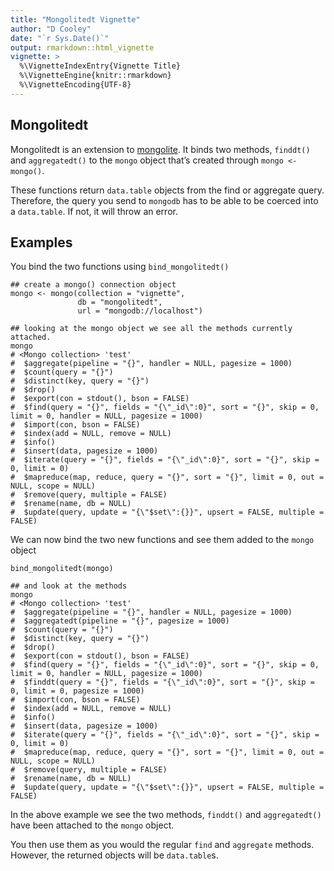 ```yaml
---
title: "Mongolitedt Vignette"
author: "D Cooley"
date: "`r Sys.Date()`"
output: rmarkdown::html_vignette
vignette: >
  %\VignetteIndexEntry{Vignette Title}
  %\VignetteEngine{knitr::rmarkdown}
  %\VignetteEncoding{UTF-8}
---
```


## Mongolitedt

Mongolitedt is an extension to [mongolite](https://cran.r-project.org/web/packages/mongolite/index.html). It binds two methods, `finddt()` and `aggregatedt()` to the `mongo` object that's created through `mongo <- mongo()`. 

These functions return `data.table` objects from the find or aggregate query. Therefore, the query you send to `mongodb` has to be able to be coerced into a `data.table`. If not, it will throw an error.


## Examples

You bind the two functions using `bind_mongolitedt()`

```
## create a mongo() connection object
mongo <- mongo(collection = "vignette",
               db = "mongolitedt",
               url = "mongodb://localhost")

## looking at the mongo object we see all the methods currently attached.
mongo
# <Mongo collection> 'test' 
#  $aggregate(pipeline = "{}", handler = NULL, pagesize = 1000) 
#  $count(query = "{}") 
#  $distinct(key, query = "{}") 
#  $drop() 
#  $export(con = stdout(), bson = FALSE) 
#  $find(query = "{}", fields = "{\"_id\":0}", sort = "{}", skip = 0, limit = 0, handler = NULL, pagesize = 1000) 
#  $import(con, bson = FALSE) 
#  $index(add = NULL, remove = NULL) 
#  $info() 
#  $insert(data, pagesize = 1000) 
#  $iterate(query = "{}", fields = "{\"_id\":0}", sort = "{}", skip = 0, limit = 0) 
#  $mapreduce(map, reduce, query = "{}", sort = "{}", limit = 0, out = NULL, scope = NULL) 
#  $remove(query, multiple = FALSE) 
#  $rename(name, db = NULL) 
#  $update(query, update = "{\"$set\":{}}", upsert = FALSE, multiple = FALSE) 

```

We can now bind the two new functions and see them added to the `mongo` object

```
bind_mongolitedt(mongo)

## and look at the methods
mongo
# <Mongo collection> 'test' 
#  $aggregate(pipeline = "{}", handler = NULL, pagesize = 1000) 
#  $aggregatedt(pipeline = "{}", pagesize = 1000) 
#  $count(query = "{}") 
#  $distinct(key, query = "{}") 
#  $drop() 
#  $export(con = stdout(), bson = FALSE) 
#  $find(query = "{}", fields = "{\"_id\":0}", sort = "{}", skip = 0, limit = 0, handler = NULL, pagesize = 1000) 
#  $finddt(query = "{}", fields = "{\"_id\":0}", sort = "{}", skip = 0, limit = 0, pagesize = 1000) 
#  $import(con, bson = FALSE) 
#  $index(add = NULL, remove = NULL) 
#  $info() 
#  $insert(data, pagesize = 1000) 
#  $iterate(query = "{}", fields = "{\"_id\":0}", sort = "{}", skip = 0, limit = 0) 
#  $mapreduce(map, reduce, query = "{}", sort = "{}", limit = 0, out = NULL, scope = NULL) 
#  $remove(query, multiple = FALSE) 
#  $rename(name, db = NULL) 
#  $update(query, update = "{\"$set\":{}}", upsert = FALSE, multiple = FALSE) 

```

In the above example we see the two methods, `finddt()` and `aggregatedt()` have been attached to the `mongo` object.

You then use them as you would the regular `find` and `aggregate` methods. However, the returned objects will be `data.table`s.


```r







```




